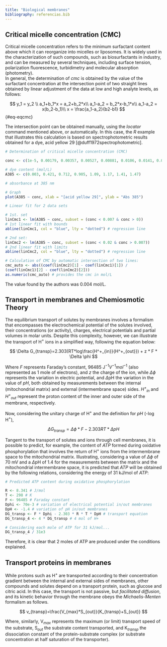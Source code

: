 ```yaml
---
title: "Biological membranes"
bibliography: referencias.bib
---
```


## Critical micelle concentration (CMC)

| Critical micelle concentration refers to the minimum surfactant content above which it can reorganize into micelles or liposomes. It is widely used in the characterization of such compounds, such as biosurfactants in industry, and can be measured by several techniques, including surface tension, polarization fluorescence, turbidimetry and molecular absorption (photometry).
| In general, the determination of *cmc* is obtained by the value of the surfactant concentration at the intersection point of two straight lines obtained by linear adjustment of the data at low and high analyte levels, as follows:

$$
y_1 = y_2 \\
a_1+b_1*x = a_2+b_2*x\\
a_1-a_2 = b_2*x-b_1*x\\
a_1-a_2 = x(b_2-b_1)\\
x = \frac{a_1-a_2}{b2-b1}
$$ {#eq-eqcmc}

| The intersection point can be obtained manually, using the *locator* command mentioned above, or automatically. In this case, the *R* example that illustrates this calculation is based on spectrophotometric results obtained for a dye, acid yellow 29 [@duff1972spectrophotometric].

```r

# Determination of critical micelle concentration (CMC)

conc <- c(1e-5, 0.00179, 0.00357, 0.00527, 0.00881, 0.0106, 0.0141, 0.0159)

# dye content (mol/L)
A385 <- c(0.003, 0.421, 0.712, 0.905, 1.09, 1.17, 1.41, 1.47)

# absorbance at 385 nm

# Graph
plot(A385 ~ conc, xlab = "[acid yellow 29]", ylab = "Abs 385")

# Linear fit for 2 data sets

# 1st. set
linCmc1 <- lm(A385 ~ conc, subset = (conc < 0.007 & conc > 0))
# 1st linear fit with bounds
abline(linCmc1, col = "blue", lty = "dotted") # regression line

# 2nd set:
linCmc2 <- lm(A385 ~ conc, subset = (conc < 0.02 & conc > 0.007))
# 2nd linear fit with limits
abline(linCmc2, col = "blue", lty = "dotted") # regression line

# Calculation of CMC by automatic intersection of two lines:
cmc_auto <- abs((coef(linCmc2)[1] - coef(linCmc1)[1]) /
(coef(linCmc1)[2] - coef(linCmc2)[2]))
as.numeric(cmc_auto) # provides the cmc in mol/L
```

| The value found by the authors was 0.004 mol/L.

## Transport in membranes and Chemiosmotic Theory

| The equilibrium transport of solutes by membranes involves a formalism that encompasses the electrochemical potential of the solutes involved, their concentrations (or activity), charges, electrical potentials and partial volumes in molar units. Despite this complexity, however, we can illustrate the transport of H$^{+}$ ions in a simplified way, following the equation below:

$$
\Delta G_{transp}=2.303(RT*log\frac{H^+_{in}}{H^+_{out}}) + z * F * \Delta \phi
$$

Where *F* represents Faraday's constant, 96485 J$^{-1}$$V^{-1}$$mol^{-1}$ (also represented as 1 mole of electrons), and *z* the charge of the ion, while $\Delta$$\phi$ represents the variation in electric potential, and $\Delta$pH the variation in the value of *pH*, both obtained by measurements between the internal (mitochondrial matrix) and external (intermembrane space) sides. *H$^{+}$$_{in}$* and *H$^{+}$$_{out}$* represent the proton content of the inner and outer side of the membrane, respectively.

| Now, considering the unitary charge of H$^{+}$ and the definition for *pH* (-log H$^{+}$),

$$
\Delta G_{transp}=\Delta \phi * F-2.303RT*\Delta pH
$$

| Tangent to the transport of solutes and ions through cell membranes, it is possible to predict, for example, the content of *ATP* formed during oxidative phosphorylation that involves the return of H$^{+}$ ions from the intermembrane space to the mitochondrial matrix. Illustrating, considering a value of $\Delta$$\phi$ of 70 mV and a $\Delta$pH of 1.4 for the measurements between the matrix and the mitochondrial intermembrane space, it is predicted that *ATP* will be obtained by the following relations, considering the energy of 31 kJ/mol of *ATP*:

```r

# Predicted ATP content during oxidative phosphorylation

R <- 8.341 # J/mol
T <- 298 # K
F <- 96485 # Faraday constant
Dphi <- 70e-3 # variation of electrical potential in/out membranes
DpH <- -1.4 # variation of pH in/out membranes
DG_transp <- F * Dphi - 2.303 * R * T * DpH # transport equation
DG_transp_4 <- 4 * DG_transp # 4 mol of H+

# Considering each mole of ATP for 31 kJ/mol...
DG_transp_4 / 31e3
```

| Therefore, it is clear that 2 moles of ATP are produced under the conditions explained.

## Transport proteins in membranes

| While protons such as H$^{+}$ are transported according to their concentration gradient between the internal and external sides of membranes, other compounds and solutes depend on a transport protein, such as glucose and citric acid. In this case, the transport is not passive, but *facilitated diffusion*, and its kinetic behavior through the membrane obeys the *Michaelis-Menten* formalism as follows.

$$
v_{transp}=\frac{V_{max}*S_{out}}{K_{transp}+S_{out}}
$$

| Where, similarly, V$_{max}$ represents the maximum (or limit) transport speed of the substrate, S$_{out}$ the substrate content transported, and K$_{transp}$ the dissociation constant of the protein-substrate complex (or substrate concentration at half saturation of the transporter).